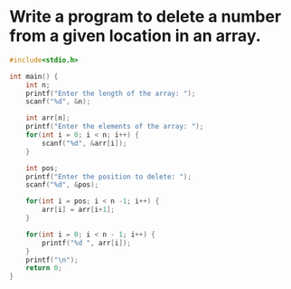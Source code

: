 # Write a program to delete a number from a given location in an array.

```c
#include<stdio.h>

int main() {
    int n;
    printf("Enter the length of the array: ");
    scanf("%d", &n);

    int arr[n];
    printf("Enter the elements of the array: ");
    for(int i = 0; i < n; i++) {
        scanf("%d", &arr[i]);
    }

    int pos;
    printf("Enter the position to delete: ");
    scanf("%d", &pos);

    for(int i = pos; i < n -1; i++) {
        arr[i] = arr[i+1];
    }

    for(int i = 0; i < n - 1; i++) {
        printf("%d ", arr[i]);
    }
    printf("\n");
    return 0;
}
```
